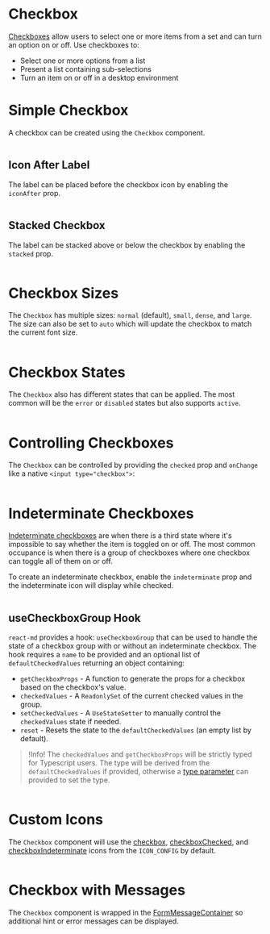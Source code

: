 # Checkbox

[Checkboxes](https://m2.material.io/components/checkboxes#usage) allow users to
select one or more items from a set and can turn an option on or off. Use
checkboxes to:

- Select one or more options from a list
- Present a list containing sub-selections
- Turn an item on or off in a desktop environment

# Simple Checkbox

A checkbox can be created using the `Checkbox` component.

```demo source="./SimpleCheckbox.tsx"

```

## Icon After Label

The label can be placed before the checkbox icon by enabling the `iconAfter` prop.

```demo source="./IconAfterLabel.tsx"

```

## Stacked Checkbox

The label can be stacked above or below the checkbox by enabling the `stacked` prop.

```demo source="./StackedCheckbox.tsx"

```

# Checkbox Sizes

The `Checkbox` has multiple sizes: `normal` (default), `small`, `dense`,
and `large`. The size can also be set to `auto` which will update the checkbox
to match the current font size.

```demo source="./CheckboxSizes.tsx"

```

# Checkbox States

The `Checkbox` also has different states that can be applied. The most common
will be the `error` or `disabled` states but also supports `active`.

```demo source="./CheckboxStates.tsx"

```

# Controlling Checkboxes

The `Checkbox` can be controlled by providing the `checked` prop and `onChange`
like a native `<input type="checkbox">`:

```demo source="./ControllingCheckboxes.tsx"

```

# Indeterminate Checkboxes

[Indeterminate checkboxes](https://developer.mozilla.org/en-US/docs/Web/HTML/Element/input/checkbox#indeterminate_state_checkboxes) are
when there is a third state where it's impossible to say whether the item is
toggled on or off. The most common occupance is when there is a group of
checkboxes where one checkbox can toggle all of them on or off.

To create an indeterminate checkbox, enable the `indeterminate` prop and the
indeterminate icon will display while checked.

```demo source="./IndeterminateCheckbox.tsx"

```

## useCheckboxGroup Hook

`react-md` provides a hook: `useCheckboxGroup` that can be used to handle the
state of a checkbox group with or without an indeterminate checkbox. The hook
requires a `name` to be provided and an optional list of `defaultCheckedValues`
returning an object containing:

- `getCheckboxProps` - A function to generate the props for a checkbox based on
  the checkbox's value.
- `checkedValues` - A `ReadonlySet` of the current checked values in the group.
- `setCheckedValues` - A `UseStateSetter` to manually control the
  `checkedValues` state if needed.
- `reset` - Resets the state to the `defaultCheckedValues` (an empty list by
  default).

> !Info! The `checkedValues` and `getCheckboxProps` will be strictly typed for Typescript users.
> The type will be derived from the `defaultCheckedValues` if provided,
> otherwise a [type parameter](https://www.typescriptlang.org/docs/handbook/2/generics.html)
> can provided to set the type.

```demo source="./CheckboxGroupHook.tsx"

```

# Custom Icons

The `Checkbox` component will use the
[checkbox](/customization/icon-config#checkbox),
[checkboxChecked](/customization/icon-config#checkboxChecked), and
[checkboxIndeterminate](/customization/icon-config#checkboxIndeterminate) icons
from the `ICON_CONFIG` by default.

```demo source="./CustomIcons.tsx"

```

# Checkbox with Messages

The `Checkbox` component is wrapped in the
[FormMessageContainer](/components/form-message#form-message-container) so additional
hint or error messages can be displayed.

```demo source="./CheckboxWithMessages.tsx"

```
